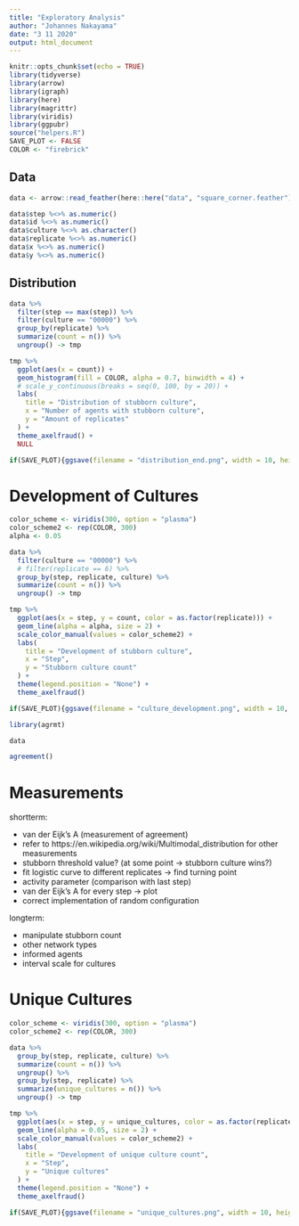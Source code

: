 ```yaml
---
title: "Exploratory Analysis"
author: "Johannes Nakayama"
date: "3 11 2020"
output: html_document
---
```


```r
knitr::opts_chunk$set(echo = TRUE)
library(tidyverse)
library(arrow)
library(igraph)
library(here)
library(magrittr)
library(viridis)
library(ggpubr)
source("helpers.R")
SAVE_PLOT <- FALSE
COLOR <- "firebrick"
```

## Data

```r
data <- arrow::read_feather(here::here("data", "square_corner.feather"))

data$step %<>% as.numeric()
data$id %<>% as.numeric()
data$culture %<>% as.character()
data$replicate %<>% as.numeric()
data$x %<>% as.numeric()
data$y %<>% as.numeric()
```


## Distribution

```r
data %>% 
  filter(step == max(step)) %>%
  filter(culture == "00000") %>% 
  group_by(replicate) %>% 
  summarize(count = n()) %>% 
  ungroup() -> tmp

tmp %>% 
  ggplot(aes(x = count)) +
  geom_histogram(fill = COLOR, alpha = 0.7, binwidth = 4) +
  # scale_y_continuous(breaks = seq(0, 100, by = 20)) +
  labs(
    title = "Distribution of stubborn culture",
    x = "Number of agents with stubborn culture",
    y = "Amount of replicates"
  ) +
  theme_axelfraud() +
  NULL

if(SAVE_PLOT){ggsave(filename = "distribution_end.png", width = 10, height = 4, dpi = 300)}
```


# Development of Cultures

```r
color_scheme <- viridis(300, option = "plasma")
color_scheme2 <- rep(COLOR, 300)
alpha <- 0.05

data %>% 
  filter(culture == "00000") %>% 
  # filter(replicate == 6) %>% 
  group_by(step, replicate, culture) %>% 
  summarize(count = n()) %>% 
  ungroup() -> tmp

tmp %>% 
  ggplot(aes(x = step, y = count, color = as.factor(replicate))) +
  geom_line(alpha = alpha, size = 2) +
  scale_color_manual(values = color_scheme2) +
  labs(
    title = "Development of stubborn culture",
    x = "Step",
    y = "Stubborn culture count"
  ) +
  theme(legend.position = "None") +
  theme_axelfraud()

if(SAVE_PLOT){ggsave(filename = "culture_development.png", width = 10, height = 4, dpi = 300)}
```

```r
library(agrmt)

data

agreement()

```



# Measurements

shortterm:

  * van der Eijk's A (measurement of agreement)
  * refer to https://en.wikipedia.org/wiki/Multimodal_distribution for other measurements  
  * stubborn threshold value? (at some point -> stubborn culture wins?)
  * fit logistic curve to different replicates -> find turning point
  * activity parameter (comparison with last step)
  * van der Eijk's A for every step -> plot
  * correct implementation of random configuration

longterm:
  
  * manipulate stubborn count
  * other network types
  * informed agents
  * interval scale for cultures



# Unique Cultures

```r
color_scheme <- viridis(300, option = "plasma")
color_scheme2 <- rep(COLOR, 300)

data %>% 
  group_by(step, replicate, culture) %>% 
  summarize(count = n()) %>% 
  ungroup() %>% 
  group_by(step, replicate) %>% 
  summarize(unique_cultures = n()) %>% 
  ungroup() -> tmp

tmp %>% 
  ggplot(aes(x = step, y = unique_cultures, color = as.factor(replicate))) +
  geom_line(alpha = 0.05, size = 2) +
  scale_color_manual(values = color_scheme2) +
  labs(
    title = "Development of unique culture count",
    x = "Step",
    y = "Unique cultures"
  ) +
  theme(legend.position = "None") +
  theme_axelfraud()

if(SAVE_PLOT){ggsave(filename = "unique_cultures.png", width = 10, height = 4, dpi = 300)}
```

























